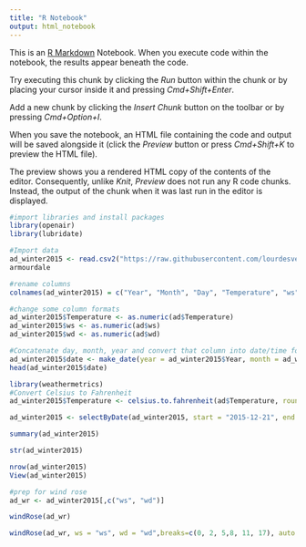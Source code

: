 ```yaml
---
title: "R Notebook"
output: html_notebook
---
```


This is an [R Markdown](http://rmarkdown.rstudio.com) Notebook. When you execute code within the notebook, the results appear beneath the code. 

Try executing this chunk by clicking the *Run* button within the chunk or by placing your cursor inside it and pressing *Cmd+Shift+Enter*. 

Add a new chunk by clicking the *Insert Chunk* button on the toolbar or by pressing *Cmd+Option+I*.

When you save the notebook, an HTML file containing the code and output will be saved alongside it (click the *Preview* button or press *Cmd+Shift+K* to preview the HTML file). 

The preview shows you a rendered HTML copy of the contents of the editor. Consequently, unlike *Knit*, *Preview* does not run any R code chunks. Instead, the output of the chunk when it was last run in the editor is displayed.
```r
#import libraries and install packages
library(openair)
library(lubridate)
```

```r
#Import data
ad_winter2015 <- read.csv2("https://raw.githubusercontent.com/lourdesvera/Community_Air_Montoring/master/Wind_Analyses/Armourdale_10yrs.csv", header = TRUE, sep = ",", stringsAsFactors = FALSE )
armourdale
```

```r
#rename columns
colnames(ad_winter2015) = c("Year", "Month", "Day", "Temperature", "ws", "wd")
```

```r
#change some column formats
ad_winter2015$Temperature <- as.numeric(ad$Temperature)
ad_winter2015$ws <- as.numeric(ad$ws)
ad_winter2015$wd <- as.numeric(ad$wd)
```

```r
#Concatenate day, month, year and convert that column into date/time format
ad_winter2015$date <- make_date(year = ad_winter2015$Year, month = ad_winter2015$Month , day = ad_winter2015$Day)
head(ad_winter2015$date)
```

```r
library(weathermetrics)
#Convert Celsius to Fahrenheit
ad_winter2015$Temperature <- celsius.to.fahrenheit(ad$Temperature, round = 2)
```

```r
ad_winter2015 <- selectByDate(ad_winter2015, start = "2015-12-21", end = "2016-03-19")
```


```r
summary(ad_winter2015)
```

```r
str(ad_winter2015)
```

```r
nrow(ad_winter2015)
View(ad_winter2015)
```

```r
#prep for wind rose
ad_wr <- ad_winter2015[,c("ws", "wd")]
```

```r
windRose(ad_wr)
```

```r
windRose(ad_wr, ws = "ws", wd = "wd",breaks=c(0, 2, 5,8, 11, 17), auto.text=FALSE, paddle=FALSE, annotate=FALSE, grid.line=5, key = list(labels = c(">0-2", ">2-5", ">5-8", ">8-11", ">11-17")), key.footer = "Winter 2015 Wind Speed Plot in Armourdale, KS (m/s)", key.position = "bottom",par.settings=list(axis.line=list(col="lightgray")), col = c("#4f4f4f", "#0a7cb9", "#f9be00", "#ff7f2f", "#d7153a"))
``` 